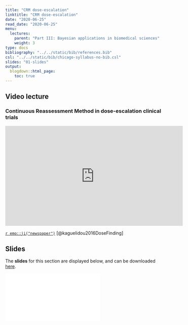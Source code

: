 ```yaml
---
title: "CRM dose-escalation"
linktitle: "CRM dose-escalation"
date: "2020-06-25"
read_date: "2020-06-25"
menu:
  lectures:
    parent: "Part III: Bayesian applications in biomedical sciences"
    weight: 3
type: docs
bibliography: "../../static/bib/references.bib"
csl: "../../static/bib/chicago-syllabus-no-bib.csl"
slides: "01-slides"
output:
  blogdown::html_page:
    toc: true
---
```


## Video lecture

### Continuous Reassessment Method in dose-escalation clinical trials
<iframe width="560" height="315" src="https://www.youtube.com/embed/" frameborder="0" allow="accelerometer; autoplay; encrypted-media; gyroscope; picture-in-picture" allowfullscreen></iframe>

[`r emo::ji("newspaper")`](/readings/Kaguelidou2016_PlosOne.pdf) [@kaguelidou2016DoseFinding]


## Slides

The **slides** for this section are displayed below, and can be downloaded [here](/slides/slidesAppCRM.pdf).

<html>
<body>
  <object data="/slides/slidesAppCRM.pdf##view=fit" type="application/pdf" width="420" height="237">
        <embed src="/slides/slidesAppCRM.pdf##view=fit" type="application/pdf"/>
  </object>
</body>
</html>
